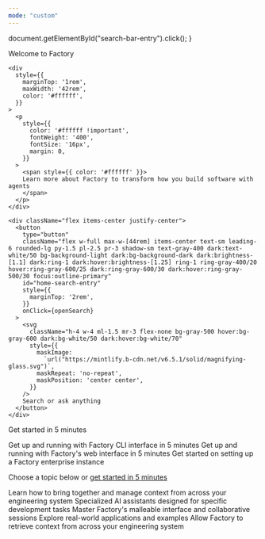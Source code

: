 ```yaml
---
mode: "custom"
---
```


  document.getElementById("search-bar-entry").click();
}

<div
  className="relative w-full flex items-center justify-center"
  style={{
    height: '24rem',
    overflow: 'hidden',
    backgroundImage: "url('https://mintlify-assets.b-cdn.net/san_fran.jpg')",
    backgroundSize: 'cover',
    backgroundPosition: 'center'
  }}
>
  <div
    className="absolute inset-0 bg-primary dark:bg-primary"
    style={{ opacity: 0.6 }}
  />

  <div style={{ position: 'absolute', textAlign: 'center', padding: '0 1rem' }}>
    <div
      className="text-primary-light"
      style={{
        fontWeight: '600',
        fontSize: '28px',
        margin: '0',
        color: '#ffffff',
      }}
    >
      Welcome to <span className="text-primary-light">Factory</span>
    </div>

    <div
      style={{
        marginTop: '1rem',
        maxWidth: '42rem',
        color: '#ffffff',
      }}
    >
      <p
        style={{
          color: '#ffffff !important',
          fontWeight: '400',
          fontSize: '16px',
          margin: 0,
        }}
      >
        <span style={{ color: '#ffffff' }}>
        Learn more about Factory to transform how you build software with agents
        </span>
      </p>
    </div>

    <div className="flex items-center justify-center">
      <button
        type="button"
        className="flex w-full max-w-[44rem] items-center text-sm leading-6 rounded-lg py-1.5 pl-2.5 pr-3 shadow-sm text-gray-400 dark:text-white/50 bg-background-light dark:bg-background-dark dark:brightness-[1.1] dark:ring-1 dark:hover:brightness-[1.25] ring-1 ring-gray-400/20 hover:ring-gray-600/25 dark:ring-gray-600/30 dark:hover:ring-gray-500/30 focus:outline-primary"
        id="home-search-entry"
        style={{
          marginTop: '2rem',
        }}
        onClick={openSearch}
      >
        <svg
          className="h-4 w-4 ml-1.5 mr-3 flex-none bg-gray-500 hover:bg-gray-600 dark:bg-white/50 dark:hover:bg-white/70"
          style={{
            maskImage:
              `url("https://mintlify.b-cdn.net/v6.5.1/solid/magnifying-glass.svg")`,
            maskRepeat: 'no-repeat',
            maskPosition: 'center center',
          }}
        />
        Search or ask anything
      </button>
    </div>
  </div>
</div>


<div
  style={{marginTop: '3rem', marginBottom: '4rem', maxWidth: '70rem', marginLeft: 'auto',
   marginRight: 'auto', paddingLeft: '1.25rem',
   paddingRight: '1.25rem' }}
>
<p
  className="text-gray-900 dark:text-gray-200 text-left"
  style={{ marginTop: '16px', fontSize: '24px', marginBottom: '16px', fontWeight: '600' }}
>Get started in 5 minutes</p>
  <div >
    <CardGroup cols={3}>
      <Card title="CLI" icon="square-terminal" href="/cli/getting-started/quickstart">
        Get up and running with Factory CLI interface in 5 minutes
      </Card>
      <Card title="Web" icon="browser" href="/web/getting-started/overview">
        Get up and running with Factory's web interface in 5 minutes
      </Card>
      <Card title="Enterprise" icon="building" href="/onboarding/index">
        Get started on setting up a Factory enterprise instance
      </Card>
    </CardGroup>
  </div>
<p
  className="text-gray-900 dark:text-gray-200 text-left"
  style={{ marginTop: '16px', fontSize: '24px', marginBottom: '16px', fontWeight: '600' }}
>Choose a topic below or <a href="/user-guides/get-started/quickstart" className="text-primary dark:text-primary-light">get started in 5 minutes</a></p>
<CardGroup cols={3}>
  <Card title="Managing Context" icon="brain-circuit" href="/user-guides/managing-context/understanding-context">
    Learn how to bring together and manage context from across your engineering
    system
  </Card>
  <Card title="Factory Droids" icon="robot" href="/user-guides/droids/understanding-droids">
    Specialized AI assistants designed for specific development tasks
  </Card>
  <Card title="Sessions & Interface" icon="window-maximize" href="/user-guides/sessions-in-factory/chat-interface">
    Master Factory's malleable interface and collaborative sessions
  </Card>
  <Card title="Use Cases" icon="lightbulb" href="/user-guides/sessions-in-factory/use-cases">
    Explore real-world applications and examples
  </Card>
  <Card title="Retrieving Context" icon="book-open" href="/user-guides/managing-context/context-retrieval">
    Allow Factory to retrieve context from across your engineering system
  </Card>
</CardGroup>
</div>
